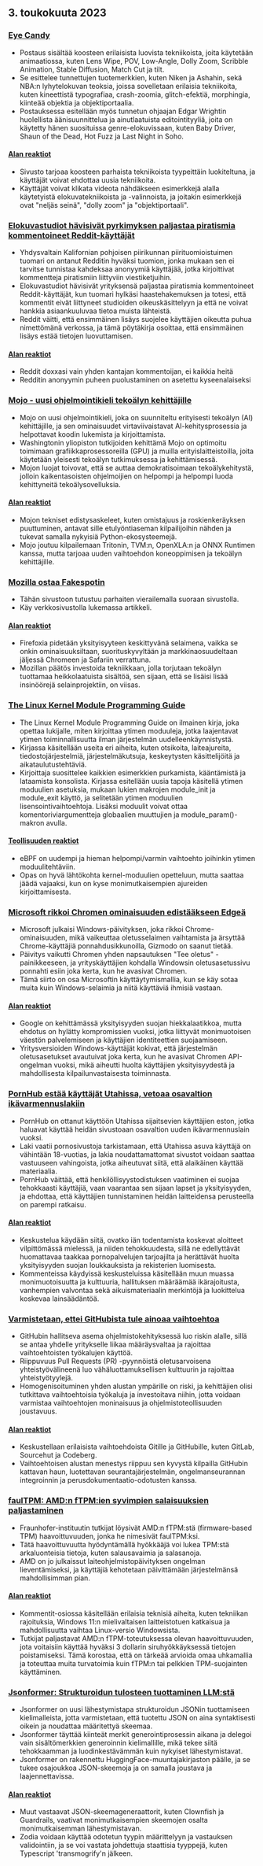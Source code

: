 

<CallToAction />

<Steps>

## 3. toukokuuta 2023

### [Eye Candy](https://eycndy.com)

- Postaus sisältää koosteen erilaisista luovista tekniikoista, joita käytetään animaatiossa, kuten Lens Wipe, POV, Low-Angle, Dolly Zoom, Scribble Animation, Stable Diffusion, Match Cut ja tilt.
- Se esittelee tunnettujen tuotemerkkien, kuten Niken ja Ashahin, sekä NBA:n lyhytelokuvan teoksia, joissa sovelletaan erilaisia tekniikoita, kuten kineettistä typografiaa, crash-zoomia, glitch-efektiä, morphingia, kiinteää objektia ja objektiportaalia.
- Postauksessa esitellään myös tunnetun ohjaajan Edgar Wrightin huolellista äänisuunnittelua ja ainutlaatuista editointityyliä, joita on käytetty hänen suosituissa genre-elokuvissaan, kuten Baby Driver, Shaun of the Dead, Hot Fuzz ja Last Night in Soho.

#### [Alan reaktiot](http://news.ycombinator.com/item?id=35791575)

- Sivusto tarjoaa koosteen parhaista tekniikoista tyypeittäin luokiteltuna, ja käyttäjät voivat ehdottaa uusia tekniikoita.
- Käyttäjät voivat klikata videota nähdäkseen esimerkkejä alalla käytetyistä elokuvatekniikoista ja -valinnoista, ja joitakin esimerkkejä ovat "neljäs seinä", "dolly zoom" ja "objektiportaali".

### [Elokuvastudiot hävisivät pyrkimyksen paljastaa piratismia kommentoineet Reddit-käyttäjät](https://arstechnica.com/tech-policy/2023/05/judge-wont-force-reddit-to-identify-anonymous-users-who-discussed-piracy/)

- Yhdysvaltain Kalifornian pohjoisen piirikunnan piirituomioistuimen tuomari on antanut Redditin hyväksi tuomion, jonka mukaan sen ei tarvitse tunnistaa kahdeksaa anonyymiä käyttäjää, jotka kirjoittivat kommentteja piratismiin liittyviin viestiketjuihin.
- Elokuvastudiot hävisivät yrityksensä paljastaa piratismia kommentoineet Reddit-käyttäjät, kun tuomari hylkäsi haastehakemuksen ja totesi, että kommentit eivät liittyneet studioiden oikeuskäsittelyyn ja että ne voivat hankkia asiaankuuluvaa tietoa muista lähteistä.
- Reddit väitti, että ensimmäinen lisäys suojelee käyttäjien oikeutta puhua nimettömänä verkossa, ja tämä pöytäkirja osoittaa, että ensimmäinen lisäys estää tietojen luovuttamisen.

#### [Alan reaktiot](http://news.ycombinator.com/item?id=35787080)

- Reddit doxxasi vain yhden kantajan kommentoijan, ei kaikkia heitä
- Redditin anonyymin puheen puolustaminen on asetettu kyseenalaiseksi

### [Mojo - uusi ohjelmointikieli tekoälyn kehittäjille](https://www.modular.com/mojo)

- Mojo on uusi ohjelmointikieli, joka on suunniteltu erityisesti tekoälyn (AI) kehittäjille, ja sen ominaisuudet virtaviivaistavat AI-kehitysprosessia ja helpottavat koodin lukemista ja kirjoittamista.
- Washingtonin yliopiston tutkijoiden kehittämä Mojo on optimoitu toimimaan grafiikkaprosessoreilla (GPU) ja muilla erityislaitteistoilla, joita käytetään yleisesti tekoälyn tutkimuksessa ja kehittämisessä.
- Mojon luojat toivovat, että se auttaa demokratisoimaan tekoälykehitystä, jolloin kaikentasoisten ohjelmoijien on helpompi ja helpompi luoda kehittyneitä tekoälysovelluksia.

#### [Alan reaktiot](http://news.ycombinator.com/item?id=35790367)

- Mojon tekniset edistysaskeleet, kuten omistajuus ja roskienkeräyksen puuttuminen, antavat sille etulyöntiaseman kilpailijoihin nähden ja tukevat samalla nykyisiä Python-ekosysteemejä.
- Mojo joutuu kilpailemaan Tritonin, TVM:n, OpenXLA:n ja ONNX Runtimen kanssa, mutta tarjoaa uuden vaihtoehdon koneoppimisen ja tekoälyn kehittäjille.

### [Mozilla ostaa Fakespotin](https://www.fakespot.com/post/fakespot-acquired-by-mozilla)

- Tähän sivustoon tutustuu parhaiten vierailemalla suoraan sivustolla.
- Käy verkkosivustolla lukemassa artikkeli.

#### [Alan reaktiot](http://news.ycombinator.com/item?id=35789963)

- Firefoxia pidetään yksityisyyteen keskittyvänä selaimena, vaikka se onkin ominaisuuksiltaan, suorituskyvyltään ja markkinaosuudeltaan jäljessä Chromeen ja Safariin verrattuna.
- Mozillan päätös investoida tekniikkaan, jolla torjutaan tekoälyn tuottamaa heikkolaatuista sisältöä, sen sijaan, että se lisäisi lisää insinöörejä selainprojektiin, on viisas.

### [The Linux Kernel Module Programming Guide](https://sysprog21.github.io/lkmpg/)

- The Linux Kernel Module Programming Guide on ilmainen kirja, joka opettaa lukijalle, miten kirjoittaa ytimen moduuleja, jotka laajentavat ytimen toiminnallisuutta ilman järjestelmän uudelleenkäynnistystä.
- Kirjassa käsitellään useita eri aiheita, kuten otsikoita, laiteajureita, tiedostojärjestelmiä, järjestelmäkutsuja, keskeytysten käsittelijöitä ja aikataulutustehtäviä.
- Kirjoittaja suosittelee kaikkien esimerkkien purkamista, kääntämistä ja lataamista konsolista. Kirjassa esitellään uusia tapoja käsitellä ytimen moduulien asetuksia, mukaan lukien makrojen module_init ja module_exit käyttö, ja selitetään ytimen moduulien lisensointivaihtoehtoja. Lisäksi moduulit voivat ottaa komentoriviargumentteja globaalien muuttujien ja module_param()-makron avulla.

#### [Teollisuuden reaktiot](http://news.ycombinator.com/item?id=35782630)

- eBPF on uudempi ja hieman helpompi/varmin vaihtoehto joihinkin ytimen moduulitehtäviin.
- Opas on hyvä lähtökohta kernel-moduulien opetteluun, mutta saattaa jäädä vajaaksi, kun on kyse monimutkaisempien ajureiden kirjoittamisesta.

### [Microsoft rikkoi Chromen ominaisuuden edistääkseen Edgeä](https://gizmodo.com/microsoft-windows-google-chrome-feature-broken-edge-1850392901)

- Microsoft julkaisi Windows-päivityksen, joka rikkoi Chrome-ominaisuuden, mikä vaikeuttaa oletusselaimen vaihtamista ja ärsyttää Chrome-käyttäjiä ponnahdusikkunoilla, Gizmodo on saanut tietää.
- Päivitys vaikutti Chromen yhden napsautuksen "Tee oletus" -painikkeeseen, ja yrityskäyttäjien kohdalla Windowsin oletusasetussivu ponnahti esiin joka kerta, kun he avasivat Chromen.
- Tämä siirto on osa Microsoftin käyttäytymismallia, kun se käy sotaa muita kuin Windows-selaimia ja niitä käyttäviä ihmisiä vastaan.

#### [Alan reaktiot](http://news.ycombinator.com/item?id=35787707)

- Google on kehittämässä yksityisyyden suojan hiekkalaatikkoa, mutta ehdotus on hylätty kompromissien vuoksi, jotka liittyvät monimuotoisen väestön palvelemiseen ja käyttäjien identiteettien suojaamiseen.
- Yritysversioiden Windows-käyttäjät kokivat, että järjestelmän oletusasetukset avautuivat joka kerta, kun he avasivat Chromen API-ongelman vuoksi, mikä aiheutti huolta käyttäjien yksityisyydestä ja mahdollisesta kilpailunvastaisesta toiminnasta.

### [PornHub estää käyttäjät Utahissa, vetoaa osavaltion ikävarmennuslakiin](https://kslnewsradio.com/2003298/adult-website-pornhub-blocks-users-in-utah-from-accessing-the-site/)

- PornHub on ottanut käyttöön Utahissa sijaitsevien käyttäjien eston, jotka haluavat käyttää heidän sivustoaan osavaltion uuden ikävarmennuslain vuoksi.
- Laki vaatii pornosivustoja tarkistamaan, että Utahissa asuva käyttäjä on vähintään 18-vuotias, ja lakia noudattamattomat sivustot voidaan saattaa vastuuseen vahingoista, jotka aiheutuvat siitä, että alaikäinen käyttää materiaalia.
- PornHub väittää, että henkilöllisyystodistuksen vaatiminen ei suojaa tehokkaasti käyttäjiä, vaan vaarantaa sen sijaan lapset ja yksityisyyden, ja ehdottaa, että käyttäjien tunnistaminen heidän laitteidensa perusteella on parempi ratkaisu.

#### [Alan reaktiot](http://news.ycombinator.com/item?id=35786086)

- Keskustelua käydään siitä, ovatko iän todentamista koskevat aloitteet vilpittömässä mielessä, ja niiden tehokkuudesta, sillä ne edellyttävät huomattavaa taakkaa pornopalvelujen tarjoajilta ja herättävät huolta yksityisyyden suojan loukkauksista ja rekisterien luomisesta.
- Kommenteissa käydyissä keskusteluissa käsitellään muun muassa monimuotoisuutta ja kulttuuria, hallituksen määräämää ikärajoitusta, vanhempien valvontaa sekä aikuismateriaalin merkintöjä ja luokittelua koskevaa lainsäädäntöä.

### [Varmistetaan, ettei GitHubista tule ainoaa vaihtoehtoa](https://blog.edwardloveall.com/lets-make-sure-github-doesnt-become-the-only-option)

- GitHubin hallitseva asema ohjelmistokehityksessä luo riskin alalle, sillä se antaa yhdelle yritykselle liikaa määräysvaltaa ja rajoittaa vaihtoehtoisten työkalujen käyttöä.
- Riippuvuus Pull Requests (PR) -pyynnöistä oletusarvoisena yhteistyövälineenä luo vähäluottamuksellisen kulttuurin ja rajoittaa yhteistyötyylejä.
- Homogenisoituminen yhden alustan ympärille on riski, ja kehittäjien olisi tutkittava vaihtoehtoisia työkaluja ja investoitava niihin, jotta voidaan varmistaa vaihtoehtojen moninaisuus ja ohjelmistoteollisuuden joustavuus.

#### [Alan reaktiot](http://news.ycombinator.com/item?id=35787102)

- Keskustellaan erilaisista vaihtoehdoista Gitille ja GitHubille, kuten GitLab, Sourcehut ja Codeberg.
- Vaihtoehtoisen alustan menestys riippuu sen kyvystä kilpailla GitHubin kattavan haun, luotettavan seurantajärjestelmän, ongelmanseurannan integroinnin ja perusdokumentaatio-odotusten kanssa.

### [faulTPM: AMD:n fTPM:ien syvimpien salaisuuksien paljastaminen](https://arxiv.org/abs/2304.14717)

- Fraunhofer-instituutin tutkijat löysivät AMD:n fTPM:stä (firmware-based TPM) haavoittuvuuden, jonka he nimesivät faulTPM:ksi.
- Tätä haavoittuvuutta hyödyntämällä hyökkääjä voi lukea TPM:stä arkaluonteisia tietoja, kuten salausavaimia ja salasanoja.
- AMD on jo julkaissut laiteohjelmistopäivityksen ongelman lieventämiseksi, ja käyttäjiä kehotetaan päivittämään järjestelmänsä mahdollisimman pian.

#### [Alan reaktiot](http://news.ycombinator.com/item?id=35787195)

- Kommentit-osiossa käsitellään erilaisia teknisiä aiheita, kuten tekniikan rajoituksia, Windows 11:n mielivaltaisen laitteistotuen katkaisua ja mahdollisuutta vaihtaa Linux-versio Windowsista.
- Tutkijat paljastavat AMD:n fTPM-toteutuksessa olevan haavoittuvuuden, jota voitaisiin käyttää hyväksi 3 dollarin siruhyökkäyksessä tietojen poistamiseksi. Tämä korostaa, että on tärkeää arvioida omaa uhkamallia ja toteuttaa muita turvatoimia kuin fTPM:n tai pelkkien TPM-suojainten käyttäminen.

### [Jsonformer: Strukturoidun tulosteen tuottaminen LLM:stä](https://github.com/1rgs/jsonformer)

- Jsonformer on uusi lähestymistapa strukturoidun JSONin tuottamiseen kielimalleista, jotta varmistetaan, että tuotettu JSON on aina syntaktisesti oikein ja noudattaa määritettyä skeemaa.
- Jsonformer täyttää kiinteät merkit generointiprosessin aikana ja delegoi vain sisältömerkkien generoinnin kielimallille, mikä tekee siitä tehokkaamman ja luodinkestävämmän kuin nykyiset lähestymistavat.
- Jsonformer on rakennettu HuggingFace-muuntajakirjaston päälle, ja se tukee osajoukkoa JSON-skeemoja ja on samalla joustava ja laajennettavissa.

#### [Alan reaktiot](http://news.ycombinator.com/item?id=35790092)

- Muut vastaavat JSON-skeemageneraattorit, kuten Clownfish ja Guardrails, vaativat monimutkaisempien skeemojen osalta monimutkaisemman lähestymistavan.
- Zodia voidaan käyttää odotetun tyypin määrittelyyn ja vastauksen validointiin, ja se voi vastata johdettuja staattisia tyyppejä, kuten Typescript 'transmogrify'n jälkeen.

</Steps>
